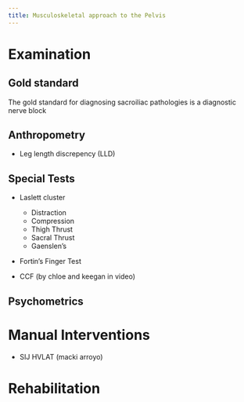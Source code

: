 ```yaml
---
title: Musculoskeletal approach to the Pelvis
---
```



# Examination
## Gold standard

The gold standard for diagnosing sacroiliac pathologies is a diagnostic nerve block


## Anthropometry 

- Leg length discrepency (LLD)

## Special Tests

- Laslett cluster
    - Distraction
    - Compression
    - Thigh Thrust
    - Sacral Thrust
    - Gaenslen's
- Fortin’s Finger Test

- CCF (by chloe and keegan in video)

## Psychometrics

# Manual Interventions

- SIJ HVLAT (macki arroyo)

# Rehabilitation